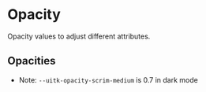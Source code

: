 
<Meta title="Documentation/Styles and Theming/Foundations/Opacity" />

# Opacity

Opacity values to adjust different attributes.

## Opacities

<Canvas>
  <Story name="Basis">
    <DocGrid>
      <NumberBlock number="0.4" cssVariable="--uitk-opacity-background" />
      <NumberBlock number="0.4" cssVariable="--uitk-opacity-border" />
      <NumberBlock number="0.2" cssVariable="--uitk-opacity-border-readonly" />
      <NumberBlock number="0.4" cssVariable="--uitk-opacity-foreground" />
      <NumberBlock number="0.8" cssVariable="--uitk-opacity-scrim-medium" />
      <NumberBlock number="0.8" cssVariable="--uitk-opacity-scrim-high" />
    </DocGrid>
  </Story>
</Canvas>

- Note: `--uitk-opacity-scrim-medium` is 0.7 in dark mode
